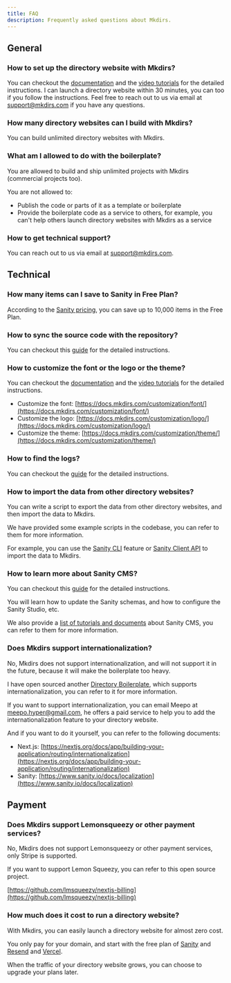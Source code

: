 ```yaml
---
title: FAQ
description: Frequently asked questions about Mkdirs.
---
```



## General

### How to set up the directory website with Mkdirs?

You can checkout the [documentation](https://docs.mkdirs.com) and the [video tutorials](https://youtube.com/@MkdirsHQ) for the detailed instructions.
I can launch a directory website within 30 minutes, you can too if you follow the instructions.
Feel free to reach out to us via email at [support@mkdirs.com](mailto:support@mkdirs.com) if you have any questions.

### How many directory websites can I build with Mkdirs?

You can build unlimited directory websites with Mkdirs.

### What am I allowed to do with the boilerplate?

You are allowed to build and ship unlimited projects with Mkdirs (commercial projects too).

You are not allowed to:
- Publish the code or parts of it as a template or boilerplate
- Provide the boilerplate code as a service to others, for example, you can't help others launch directory websites with Mkdirs as a service

### How to get technical support?

You can reach out to us via email at [support@mkdirs.com](mailto:support@mkdirs.com).

## Technical

### How many items can I save to Sanity in Free Plan?

According to the [Sanity pricing](https://www.sanity.io/pricing), you can save up to 10,000 items in the Free Plan.

### How to sync the source code with the repository?

You can checkout this [guide](https://docs.mkdirs.com/guide/develop/#how-to-sync-the-code) for the detailed instructions.

### How to customize the font or the logo or the theme?

You can checkout the [documentation](https://docs.mkdirs.com) and the [video tutorials](https://youtube.com/@MkdirsHQ) for the detailed instructions.

- Customize the font: [https://docs.mkdirs.com/customization/font/](https://docs.mkdirs.com/customization/font/)
- Customize the logo: [https://docs.mkdirs.com/customization/logo/](https://docs.mkdirs.com/customization/logo/)
- Customize the theme: [https://docs.mkdirs.com/customization/theme/](https://docs.mkdirs.com/customization/theme/)

### How to find the logs?

You can checkout the [guide](https://docs.mkdirs.com/guide/develop/#how-to-find-the-logs) for the detailed instructions.

### How to import the data from other directory websites?

You can write a script to export the data from other directory websites, and then import the data to Mkdirs.

We have provided some example scripts in the codebase, you can refer to them for more information. 

For example, you can use the [Sanity CLI](https://www.sanity.io/docs/cli-reference) feature or [Sanity Client API](https://www.sanity.io/docs/js-client) to import the data to Mkdirs.

### How to learn more about Sanity CMS?

You can checkout this [guide](https://docs.mkdirs.com/guide/sanity/) for the detailed instructions.

You will learn how to update the Sanity schemas, and how to configure the Sanity Studio, etc.

We also provide a [list of tutorials and documents](https://docs.mkdirs.com/guide/sanity/#further-reading) about Sanity CMS, you can refer to them for more information.

### Does Mkdirs support internationalization?

No, Mkdirs does not support internationalization, and will not support it in the future, because it will make the boilerplate too heavy.

I have open sourced another [Directory Boilerplate](https://github.com/javayhu/free-directory-boilerplate), which supports internationalization, you can refer to it for more information.

If you want to support internationalization, you can email Meepo at [meepo.hyper@gmail.com](mailto:meepo.hyper@gmail.com), he offers a paid service to help you to add the internationalization feature to your directory website.

And if you want to do it yourself, you can refer to the following documents:

- Next.js: [https://nextjs.org/docs/app/building-your-application/routing/internationalization](https://nextjs.org/docs/app/building-your-application/routing/internationalization)
- Sanity: [https://www.sanity.io/docs/localization](https://www.sanity.io/docs/localization)

## Payment

### Does Mkdirs support Lemonsqueezy or other payment services?

No, Mkdirs does not support Lemonsqueezy or other payment services, only Stripe is supported.

If you want to support Lemon Squeezy, you can refer to this open source project.

[https://github.com/lmsqueezy/nextjs-billing](https://github.com/lmsqueezy/nextjs-billing)

### How much does it cost to run a directory website?

With Mkdirs, you can easily launch a directory website for almost zero cost.

You only pay for your domain, and start with the free plan of [Sanity](https://www.sanity.io/pricing) and [Resend](https://resend.com/pricing) and [Vercel](https://vercel.com/pricing).

When the traffic of your directory website grows, you can choose to upgrade your plans later.
